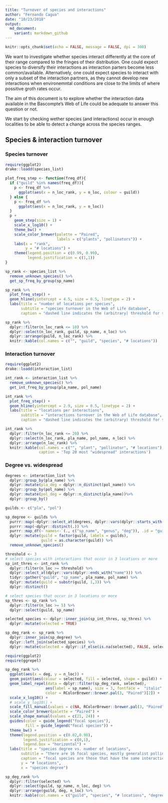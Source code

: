 ```yaml
---
title: "Turnover of species and interactions"
author: "Fernando Cagua"
date: "10/23/2018"
output:
  md_document:
    variant: markdown_github
---
```


```r
knitr::opts_chunk$set(echo = FALSE, message = FALSE, dpi = 300)
```

We want to investigate whether species interact differently at the core of their range compared to the fringes of their distribution. 
One could expect species to diversify their interactions as interaction parters become less common/available. Alternatively, one could expect species to interact with only a subset of the interaction partners, as they cannot develop new interactions when environemntal conditions are close to the limits of where possitive groth rates occur. 

The aim of this document is to explore whether the interaction data available in the Bascompte's Web of Life could be adequate to answer this question or not. 

We start by checking wether species (and interactions) occur in enough localities to be able to detect a change across the species ranges. 

## Species & interaction turnover

### Species turnover

```r
require(ggplot2)
drake::loadd(species_list)

plot_freq_step <- function(freq_df){
  if ("guild" %in% names(freq_df)){
    p <- freq_df %>%
      ggplot(aes(x = n_loc_rank, y = n_loc, colour = guild)) 
  } else {
    p <- freq_df %>%
      ggplot(aes(x = n_loc_rank, y = n_loc)) 
  }
  p +
    geom_step(size = 1) +
    scale_x_log10() +
    theme_bw() +
    scale_color_brewer(palette = "Paired", 
                       labels = c("plants", "pollinators")) +
    labs(x = "rank", 
         y = "# locations") +
    theme(legend.position = c(0.99, 0.99), 
          legend.justification = c(1,1))
}

sp_rank <- species_list %>%
  remove_unknown_species() %>% 
  get_sp_freq_by_group(sp_name) 

sp_rank %>%
  plot_freq_step() +
  geom_hline(yintercept = 4.5, size = 0.5, linetype = 2) +
  labs(title = "number of locations per species", 
       subtitle = "species turnover in the Web of Life database", 
       caption = "dashed line indicates the (arbitrary) threshold for selecting focal species")

```

```r
sp_rank %>% 
  dplyr::filter(n_loc_rank <= 10) %>%
  dplyr::select(n_loc_rank, guild, sp_name, n_loc) %>%
  dplyr::arrange(guild, n_loc_rank) %>%
  knitr::kable(col.names = c("", "guild", "species", "# locations"))
```

### Interaction turnover

```r
require(ggplot2)
drake::loadd(interaction_list)

int_rank <- interaction_list %>%
  remove_unknown_species() %>% 
  get_int_freq_by_group(pla_name, pol_name) 

int_rank %>%
  plot_freq_step() +
  geom_hline(yintercept = 2.9, size = 0.5, linetype = 2) +
  labs(title = "locations per interactions", 
       subtitle = "interactions turnover in the Web of Life database", 
       caption = "dashed line indicates the (arbitrary) threshold for selecting focal species")
```

```r
int_rank %>%
  dplyr::filter(n_loc_rank <= 20) %>% 
  dplyr::select(n_loc_rank, pla_name, pol_name, n_loc) %>%
  dplyr::arrange(n_loc_rank) %>%
  knitr::kable(col.names = c("", "plant", "pollinator", "# locations"), 
               caption = 'Top 20 most "widespread" interactions')
```

### Degree vs. widespread

```r
degrees <- interaction_list %>%
  dplyr::group_by(pla_name) %>%
  dplyr::mutate(pla_deg = dplyr::n_distinct(pol_name)) %>%
  dplyr::group_by(pol_name) %>%
  dplyr::mutate(pol_deg = dplyr::n_distinct(pla_name))%>%
  dplyr::group_by()

guilds <- c("pla", "pol")

sp_degree <- guilds %>%
  purrr::map(~dplyr::select_at(degrees, dplyr::vars(dplyr::starts_with(.)))) %>%
  purrr::map(~dplyr::distinct(.)) %>%
  purrr::map_df(~`names<-`(., c("sp_name", "genus", "deg")), .id = "guild") %>%
  dplyr::mutate(guild = factor(guild, labels = guilds), 
                guild = as.character(guild)) %>%
  remove_unknown_species()

threshold <- 3
# select species with interactions that occur in 3 locations or more
sp_int_thres <- int_rank %>%
  dplyr::filter(n_loc >= threshold) %>%
  dplyr::select_at(dplyr::vars(dplyr::ends_with("name"))) %>%
  tidyr::gather("guild", "sp_name", pla_name, pol_name) %>%
  dplyr::mutate(guild = substr(guild, 1,3)) %>%
  dplyr::distinct() 

# select species that occur in 3 locations or more
sp_thres <- sp_rank %>%
  dplyr::filter(n_loc >= 5) %>%
  dplyr::select(guild, sp_name)

selected_species <- dplyr::inner_join(sp_int_thres, sp_thres) %>%
  dplyr::mutate(selected = TRUE)

sp_deg_rank <- sp_rank %>%
  dplyr::inner_join(sp_degree) %>% 
  dplyr::left_join(selected_species) %>%
  dplyr::mutate(selected = dplyr::if_else(is.na(selected), FALSE, selected)) 
```

```r
require(ggplot2)
require(ggrepel)

sp_deg_rank %>%
  ggplot(aes(x = deg, y = n_loc)) +
  geom_point(aes(colour = selected, fill = selected, shape = guild)) +
  geom_label_repel(data = dplyr::filter(sp_deg_rank, selected), 
                  aes(label = sp_name), size = 3, fontface =  "italic",
                  color = RColorBrewer::brewer.pal(3, "Paired")[2]) +
  scale_x_log10() +
  # scale_y_log10() +
  scale_fill_manual(values = c(NA, RColorBrewer::brewer.pal(3, "Paired")[2])) +
  scale_color_brewer(palette = "Paired") +
  scale_shape_manual(values = c(21, 24)) +
  guides(color = guide_legend("focal species"), 
         fill = guide_legend("focal species")) +
  theme_bw() +
  theme(legend.position = c(0.02,0.98), 
        legend.justification = c(0,1), 
        legend.box = "horizontal") +
  labs(title = "species degree vs. number of locations", 
       subtitle = "there are 16 focal species, mostly generalist pollinators",
       caption = "focal species are those that have the same interaction in >= 3 locations and are present >= 5 locations", 
       y = "# locations", 
       x = "species degree")

sp_deg_rank %>%
  dplyr::filter(selected) %>% 
  dplyr::select(guild, sp_name, n_loc, deg) %>%
  dplyr::arrange(guild, deg, n_loc) %>%
  knitr::kable(col.names = c("guild", "species", "# locations", "degree"))
```

